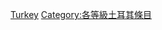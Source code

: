 {{Emptycat}}
{{Articles by Quality|topic=土耳其|project=土耳其|format=toc}}

[[Category:模板级条目|Turkey]]
[[Category:各等級土耳其條目‎|Category:各等級土耳其條目‎]]